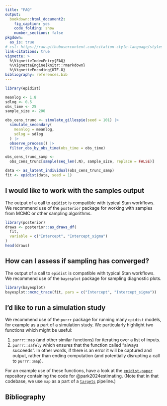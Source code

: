 ```yaml
---
title: "FAQ"
output: 
  bookdown::html_document2:
    fig_caption: yes
    code_folding: show
    number_sections: false
pkgdown:
  as_is: true
# csl: https://raw.githubusercontent.com/citation-style-language/styles/master/apa-numeric-superscript-brackets.csl
link-citations: true
vignette: >
  %\VignetteIndexEntry{FAQ}
  %\VignetteEngine{knitr::rmarkdown}
  %\VignetteEncoding{UTF-8}
bibliography: references.bib
---
```


```r
library(epidist)

meanlog <- 1.8
sdlog <- 0.5
obs_time <- 25
sample_size <- 200

obs_cens_trunc <- simulate_gillespie(seed = 101) |>
  simulate_secondary(
    meanlog = meanlog,
    sdlog = sdlog
  ) |>
  observe_process() |>
  filter_obs_by_obs_time(obs_time = obs_time)

obs_cens_trunc_samp <-
  obs_cens_trunc[sample(seq_len(.N), sample_size, replace = FALSE)]

data <- as_latent_individual(obs_cens_trunc_samp)
fit <- epidist(data, seed = 1)
```

## I would like to work with the samples output

The output of a call to `epidist` is compatible with typical Stan workflows.
We recommend use of the `posterior` package for working with samples from MCMC or other sampling algorithms.

```r
library(posterior)
draws <- posterior::as_draws_df(
  fit,
  variable = c("Intercept", "Intercept_sigma")
)
head(draws)
```

## How can I assess if sampling has converged?

The output of a call to `epidist` is compatible with typical Stan workflows.
We recommend use of the `bayesplot` package for sampling diagnostic plots.

```r
library(bayesplot)
bayesplot::mcmc_trace(fit, pars = c("Intercept", "Intercept_sigma"))
```

## I'd like to run a simulation study

We recommend use of the `purrr` package for running many `epidist` models, for example as a part of a simulation study.
We particularly highlight two functions which might be useful:

1. `purrr::map` (and other similar functions) for iterating over a list of inputs.
2. `purrr::safely` which ensures that the function called "always succeeds". In other words, if there is an error it will be captured and output, rather than ending computation (and potentially disrupting a call to `purrr::map`).

For an example use of these functions, have a look at the [`epidist-paper`](https://github.com/parksw3/epidist-paper) repository containing the code for @park2024estimating.
(Note that in that codebase, we use `map` as a part of a [`targets`](https://books.ropensci.org/targets/) pipeline.)

## Bibliography
